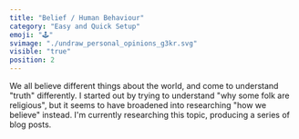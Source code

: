 ```yaml
---
title: "Belief / Human Behaviour"
category: "Easy and Quick Setup"
emoji: "🕹️"
svimage: "./undraw_personal_opinions_g3kr.svg"
visible: "true"
position: 2
---
```


We all believe different things about the world, and come to understand "truth" differently.  I started out by trying to understand "why some folk are religious", but it seems to have broadened into researching "how we believe" instead.  I'm currently researching this topic, producing a series of blog posts.